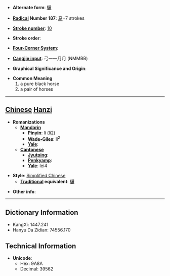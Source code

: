 * '''Alternate form''': [[驪]]

* '''[[Wiktionary:Chinese radical index| Radical]] Number 187''': [[Wiktionary:Chinese radical index 马|马]]+7 strokes

* '''[[Wiktionary:Chinese total strokes index|Stroke number]]''': [[Wiktionary:Chinese total strokes index 10|10]]

* '''Stroke order''': 

* '''[[Wiktionary:Chinese four corner index|Four-Corner System]]''': 

* '''[[Wiktionary:Chinese Cangjie index|Cangjie input]]''': 弓一一月月 (NMMBB)

* '''Graphical Significance and Origin''': 

* '''Common Meaning'''
*#a pure black horse
*# a pair of horses


----

== [[Chinese]] [[Hanzi]] ==

* '''Romanizations'''
** '''[[Mandarin]]'''
*** '''[[Pinyin]]''': lí (li2)
*** '''[[Wade-Giles]]''': li<sup>2</sup>
*** '''[[Yale]]''': 
** '''[[Cantonese]]'''
*** '''[[Jyutping]]''':
*** '''[[Penkyamp]]''': 
*** '''[[Yale]]''': lei4

* '''Style''': [[Simplified Chinese]] 
** '''[[Traditional Chinese|Traditional]] equivalent''': [[驪]]

* '''Other info''': 

----

== Dictionary Information ==

* KangXi: 1447.241
* Hanyu Da Zidian: 74556.170

== Technical Information ==

* '''Unicode''':
** Hex: 9A8A
** Decimal: 39562
